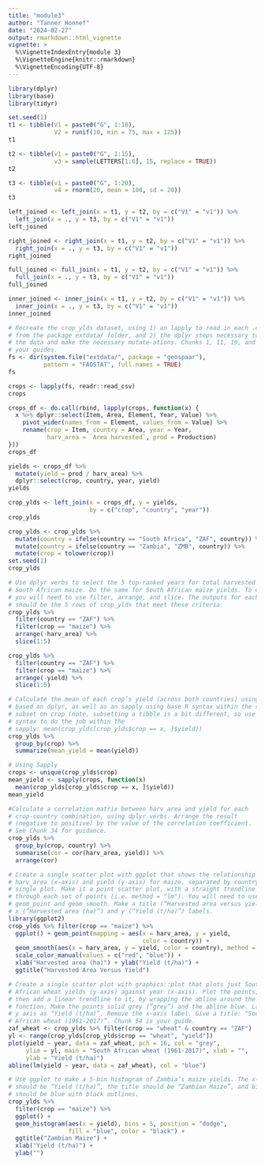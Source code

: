 ```yaml
---
title: "module3"
author: "Tanner Honnef"
date: "2024-02-27"
output: rmarkdown::html_vignette
vignette: >
  %\VignetteIndexEntry{module 3}
  %\VignetteEngine{knitr::rmarkdown}
  %\VignetteEncoding{UTF-8}
---
```


```r
library(dplyr)
library(base)
library(tidyr)

set.seed(1)
t1 <- tibble(V1 = paste0("G", 1:10), 
             V2 = runif(10, min = 75, max = 125))
t1

t2 <- tibble(v1 = paste0("G", 1:15), 
             v3 = sample(LETTERS[1:6], 15, replace = TRUE))
t2

t3 <- tibble(v1 = paste0("G", 1:20), 
             v4 = rnorm(20, mean = 100, sd = 20))
t3

left_joined <- left_join(x = t1, y = t2, by = c("V1" = "v1")) %>% 
  left_join(x = ., y = t3, by = c("V1" = "v1"))
left_joined

right_joined <- right_join(x = t1, y = t2, by = c("V1" = "v1")) %>% 
  right_join(x = ., y = t3, by = c("V1" = "v1"))
right_joined

full_joined <- full_join(x = t1, y = t2, by = c("V1" = "v1")) %>% 
  full_join(x = ., y = t3, by = c("V1" = "v1"))
full_joined

inner_joined <- inner_join(x = t1, y = t2, by = c("V1" = "v1")) %>% 
  inner_join(x = ., y = t3, by = c("V1" = "v1"))
inner_joined

# Recreate the crop_ylds dataset, using 1) an lapply to read in each .csv file 
# from the package extdata/ folder, and 2) the dplyr steps necessary to *_join 
# the data and make the necessary mutate-ations. Chunks 1, 11, 19, and 21 are 
# your guides.
fs <- dir(system.file("extdata/", package = "geospaar"), 
          pattern = "FAOSTAT", full.names = TRUE)
fs

crops <- lapply(fs, readr::read_csv)
crops

crops_df <- do.call(rbind, lapply(crops, function(x) {
  x %>% dplyr::select(Item, Area, Element, Year, Value) %>% 
    pivot_wider(names_from = Element, values_from = Value) %>% 
    rename(crop = Item, country = Area, year = Year, 
           harv_area = `Area harvested`, prod = Production)
}))
crops_df

yields <- crops_df %>% 
  mutate(yield = prod / harv_area) %>% 
  dplyr::select(crop, country, year, yield)
yields

crop_ylds <- left_join(x = crops_df, y = yields, 
                       by = c("crop", "country", "year"))
crop_ylds

crop_ylds <- crop_ylds %>% 
  mutate(country = ifelse(country == "South Africa", "ZAF", country)) %>%  
  mutate(country = ifelse(country == "Zambia", "ZMB", country)) %>% 
  mutate(crop = tolower(crop))
set.seed(1)
crop_ylds

# Use dplyr verbs to select the 5 top-ranked years for total harvested area for 
# South African maize. Do the same for South African maize yields. To do this, 
# you will need to use filter, arrange, and slice. The outputs for each test 
# should be the 5 rows of crop_ylds that meet these criteria.
crop_ylds %>% 
  filter(country == "ZAF") %>% 
  filter(crop == "maize") %>% 
  arrange(-harv_area) %>% 
  slice(1:5)

crop_ylds %>% 
  filter(country == "ZAF") %>% 
  filter(crop == "maize") %>% 
  arrange(-yield) %>% 
  slice(1:5)

# Calculate the mean of each crop’s yield (across both countries) using SAC 
# based on dplyr, as well as an sapply using base R syntax within the sapply to
# subset on crop (note, subsetting a tibble is a bit different, so use this 
# syntax to do the job within the 
# sapply: mean(crop_ylds[crop_ylds$crop == x, ]$yield))
crop_ylds %>% 
  group_by(crop) %>% 
  summarize(mean_yield = mean(yield))

# Using Sapply
crops <- unique(crop_ylds$crop)
mean_yield <- sapply(crops, function(x) 
  mean(crop_ylds[crop_ylds$crop == x, ]$yield))
mean_yield

#Calculate a correlation matrix between harv_area and yield for each 
# crop-country combination, using dplyr verbs. Arrange the result 
# (negative to positive) by the value of the correlation coefficient. 
# See Chunk 34 for guidance.
crop_ylds %>% 
  group_by(crop, country) %>% 
  summarise(cor = cor(harv_area, yield)) %>% 
  arrange(cor)

# Create a single scatter plot with ggplot that shows the relationship between
# harv_area (x-axis) and yield (y-axis) for maize, separated by country on a 
# single plot. Make it a point scatter plot, with a straight trendline fit 
# through each set of points (i.e. method = "lm"). You will need to use 
# geom_point and geom_smooth. Make a title (“Harvested area versus yield”) and 
# x (“Harvested area (ha)”) and y (“Yield (t/ha)”) labels.
library(ggplot2)
crop_ylds %>% filter(crop == "maize") %>% 
  ggplot() + geom_point(mapping = aes(x = harv_area, y = yield, 
                                      color = country)) +
  geom_smooth(aes(x = harv_area, y = yield, color = country), method = "lm") +
  scale_color_manual(values = c("red", "blue")) +
  xlab("Harvested area (ha)") + ylab("Yield (t/ha)") + 
  ggtitle("Harvested Area Versus Yield")

# Create a single scatter plot with graphics::plot that plots just South 
# African wheat yields (y-axis) against year (x-axis). Plot the points, and 
# then add a linear trendline to it, by wrapping the abline around the lm 
# function. Make the points solid grey (“grey”) and the abline blue. Label the 
# y axis as “Yield (t/ha)”. Remove the x-axis label. Give a title: “South 
# African wheat (1961-2017)”. Chunk 54 is your guide.
zaf_wheat <- crop_ylds %>% filter(crop == "wheat" & country == "ZAF")
yl <- range(crop_ylds[crop_ylds$crop == "wheat", "yield"])
plot(yield ~ year, data = zaf_wheat, pch = 16, col = "grey", 
     ylim = yl, main = "South African wheat (1961-2017)", xlab = "", 
     ylab = "Yield (t/ha)")
abline(lm(yield ~ year, data = zaf_wheat), col = "blue")

# Use ggplot to make a 5-bin histogram of Zambia’s maize yields. The x-label 
# should be “Yield (t/ha)”, the title should be “Zambian Maize”, and bins 
# should be blue with black outlines.
crop_ylds %>% 
  filter(crop == "maize") %>%
  ggplot() + 
  geom_histogram(aes(x = yield), bins = 5, position = "dodge", 
                 fill = "blue", color = "black") +
  ggtitle("Zambian Maize") +
  xlab("Yield (t/ha)") +
  ylab("")
```
